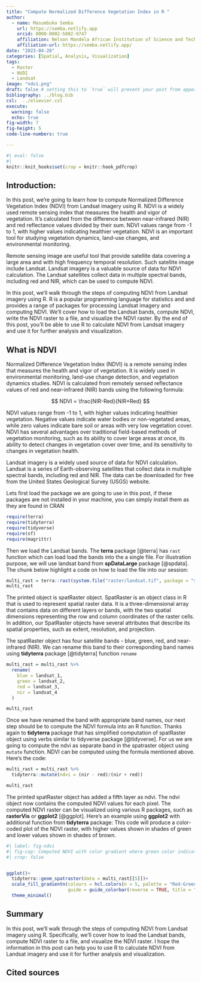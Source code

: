 ```yaml
---
title: "Compute Normalized Difference Vegetation Index in R "
author: 
  - name: Masumbuko Semba
    url: https://semba.netlify.app
    orcid: 0000-0002-5002-9747
    affiliation: Nelson Mandela African Institution of Science and Technology
    affiliation-url: https://semba.netlify.app/ 
date: "2023-04-28"
categories: [Spatial, Analysis, Visualization]
tags: 
  - Raster
  - NVDI
  - Landsat
image: "ndvi.png"
draft: false # setting this to `true` will prevent your post from appearing on your listing page until you're ready!
bibliography: ../blog.bib
csl:  ../elsevier.csl
execute: 
  warning: false
  echo: true
fig-width: 7
fig-height: 5
code-line-numbers: true

---
```


<!-- Google tag (gtag.js) -->
<script async src="https://www.googletagmanager.com/gtag/js?id=G-XCGZZVKFDT"></script>
<script>
  window.dataLayer = window.dataLayer || [];
  function gtag(){dataLayer.push(arguments);}
  gtag('js', new Date());

  gtag('config', 'G-XCGZZVKFDT');
</script>

```r
#| eval: false
#| 
knitr::knit_hooks$set(crop = knitr::hook_pdfcrop)

```


## Introduction:
In this post, we're going to learn how to compute Normalized Difference Vegetation Index (NDVI) from Landsat imagery using R. NDVI is a widely used remote sensing index that measures the health and vigor of vegetation. It's calculated from the difference between near-infrared (NIR) and red reflectance values divided by their sum. NDVI values range from -1 to 1, with higher values indicating healthier vegetation. NDVI is an important tool for studying vegetation dynamics, land-use changes, and environmental monitoring.

Remote sensing image are useful tool that provide satellite data covering a large area and with high frequency temporal resolution. Such satellite image include Landsat. Landsat imagery is a valuable source of data for NDVI calculation. The Landsat satellites collect data in multiple spectral bands, including red and NIR, which can be used to compute NDVI. 


In this post, we'll walk through the steps of computing NDVI from Landsat imagery using R. R is a popular programming language for statistics and and provides a range of packages for processing Landsat imagery and computing NDVI. We'll cover how to load the Landsat bands, compute NDVI, write the NDVI raster to a file, and visualize the NDVI raster. By the end of this post, you'll be able to use R to calculate NDVI from Landsat imagery and use it for further analysis and visualization.


## What is NDVI
Normalized Difference Vegetation Index (NDVI) is a remote sensing index that measures the health and vigor of vegetation. It is widely used in environmental monitoring, land-use change detection, and vegetation dynamics studies. NDVI is calculated from remotely sensed reflectance values of red and near-infrared (NIR) bands using the following formula:


$$
NDVI = \frac{NIR-Red}{NIR+Red}
$$

NDVI values range from -1 to 1, with higher values indicating healthier vegetation. Negative values indicate water bodies or non-vegetated areas, while zero values indicate bare soil or areas with very low vegetation cover. NDVI has several advantages over traditional field-based methods of vegetation monitoring, such as its ability to cover large areas at once, its ability to detect changes in vegetation cover over time, and its sensitivity to changes in vegetation health.

Landsat imagery is a widely used source of data for NDVI calculation. Landsat is a series of Earth-observing satellites that collect data in multiple spectral bands, including red and NIR. The data can be downloaded for free from the United States Geological Survey (USGS) website.


Lets first load the package we are going to use in this post, if these packages are not installed in your machine, you can simply install them as they are found in CRAN

```r
require(terra)
require(tidyterra)
require(tidyverse)
require(sf)
require(magrittr)
```


Then we load the Landsat bands. The **terra** package [@terra] has `rast` function which can load load the bands into the a single file. For illustration purpose, we will use landsat band from **spDataLarge** package [@spdata]. The chunk below highlight a code on how to load the file into our session:

```r
multi_rast = terra::rast(system.file("raster/landsat.tif", package = "spDataLarge"))
multi_rast
```

The printed object is spatRaster object. SpatRaster is an object class in R that is used to represent spatial raster data. It is a three-dimensional array that contains data on different layers or bands, with the two spatial dimensions representing the row and column coordinates of the raster cells. In addition, our SpatRaster objects have several attributes that describe its spatial properties, such as extent, resolution, and projection.

The spatRaster object has four satellite bands - blue, green, red, and near-infrared (NIR). We can rename this band to their corresponding band names using **tidyterra** package [@tidyterra] function `rename`

```r
multi_rast = multi_rast %>% 
  rename(
    blue = landsat_1,
    green = landsat_2,
    red = landsat_3,
    nir = landsat_4
  )

multi_rast
```

Once we have renamed the band with appropriate band names, our next step should be to compute the NDVI formula into an R function. Thanks again to **tidyterra** package that has simplified computation of spatRaster object using verbs similar to tidyverse package [@tidyverse]. For us we are going to compute the ndvi as separate band in the spatraster object using `mutate` function. NDVI can be computed using the formula mentioned above. Here's the code:

```r
multi_rast = multi_rast %>% 
  tidyterra::mutate(ndvi = (nir - red)/(nir + red))

multi_rast
```

The printed spatRaster object has added a fifth layer as ndvi. The ndvi object now contains the computed NDVI values for each pixel. The computed NDVI raster can be visualized using various R packages, such as **rasterVis** or **ggplot2** [@ggplot]. Here's an example using **ggplot2** with additional function from **tidyterra** package: This code will produce a color-coded plot of the NDVI raster, with higher values shown in shades of green and lower values shown in shades of brown.



```r
#| label: fig-ndvi
#| fig-cap: Computed NDVI with color gradient where green color indicate a greenish land cover
#| crop: false


ggplot()+
  tidyterra::geom_spatraster(data = multi_rast[[5]])+
  scale_fill_gradientn(colours = hcl.colors(n = 5, palette = "Red-Green"), 
                       guide = guide_colorbar(reverse = TRUE, title = "NDVI")) +
  theme_minimal()
```
## Summary

In this post, we'll walk through the steps of computing NDVI from Landsat imagery using R. Specifically, we'll cover how to load the Landsat bands, compute NDVI raster to a file, and visualize the NDVI raster. I hope the information in this post can help you to use R to calculate NDVI from Landsat imagery and use it for further analysis and visualization.


## Cited sources
